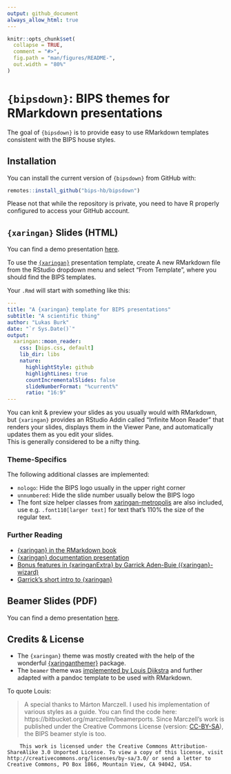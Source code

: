```yaml
---
output: github_document
always_allow_html: true
---
```


<!-- README.md is generated from README.Rmd. Please edit that file -->

```r
knitr::opts_chunk$set(
  collapse = TRUE,
  comment = "#>",
  fig.path = "man/figures/README-",
  out.width = "80%"
)
```

# `{bipsdown}`: BIPS themes for RMarkdown presentations

The goal of `{bipsdown}` is to provide easy to use RMarkdown templates consistent with the BIPS house styles.

## Installation

You can install the current version of `{bipsdown}` from GitHub with:

``` r
remotes::install_github("bips-hb/bipsdown")
```

Please not that while the repository is private, you need to have R properly configured to access your GitHub account.

## `{xaringan}` Slides (HTML)

You can find a demo presentation [here](https://bips-hb.github.io/bipsdown/bips-xaringan/).

To use the [`{xaringan}`](https://slides.yihui.org/xaringan/) presentation template, create A new RMarkdown file from the RStudio dropdown menu and select "From Template", where you should find the BIPS templates.

Your `.Rmd` will start with something like this:

```yaml
---
title: "A {xaringan} template for BIPS presentations"
subtitle: "A scientific thing"
author: "Lukas Burk"
date: "`r Sys.Date()`"
output:
  xaringan::moon_reader:
    css: [bips.css, default]
    lib_dir: libs
    nature:
      highlightStyle: github
      highlightLines: true
      countIncrementalSlides: false
      slideNumberFormat: "%current%"
      ratio: "16:9"
---
```

You can knit & preview your slides as you usually would with RMarkdown, but `{xaringan}` provides an RStudio Addin called "Infinite Moon Reader" that renders your slides, displays them in the Viewer Pane, and automatically updates them as you edit your slides.  
This is generally considered to be a nifty thing.

### Theme-Specifics

The following additional classes are implemented:

- `nologo`: Hide the BIPS logo usually in the upper right corner
- `unnumbered`: Hide the slide number usually below the BIPS logo
- The font size helper classes from [xaringan-metropolis](https://github.com/pat-s/xaringan-metropolis/blob/master/mtheme.css) are also included, use e.g. `.font110[larger text]` for text that's 110% the size of the regular text.

### Further Reading

- [{xaringan} in the RMarkdown book](https://bookdown.org/yihui/rmarkdown/xaringan.html)
- [{xaringan} documentation presentation](http://slides.yihui.name/xaringan/)
- [Bonus features in {xaringanExtra} by Garrick Aden-Buie ({xaringan}-wizard)](https://pkg.garrickadenbuie.com/xaringanExtra/#/README?id=xaringanextra)
- [Garrick's short intro to {xaringan}](https://slides.garrickadenbuie.com/sliding-in-style/)


## Beamer Slides (PDF)

You can find a demo presentation [here](https://bips-hb.github.io/bipsdown/bips-beamer/bips-beamer.pdf).


## Credits & License

- The `{xaringan}` theme was mostly created with the help of the wonderful [{xaringanthemer}](https://pkg.garrickadenbuie.com/xaringanthemer/) package.
- The `beamer` theme was [implemented by Louis Dijkstra](https://github.com/bips-hb/bips-beamer) and further adapted with a pandoc template to be used with RMarkdown.

To quote Louis:

> A special thanks to Márton Marczell. I used his implementation of various styles 
as a guide. You can find the code here: https://bitbucket.org/marczellm/beamerports.
> Since Marczell's work is published under the Creative Commons License (version: [CC-BY-SA](http://creativecommons.org/licenses/by-sa/3.0)), the BIPS beamer style is too.

```
	This work is licensed under the Creative Commons Attribution-ShareAlike 3.0 Unported License. To view a copy of this license, visit http://creativecommons.org/licenses/by-sa/3.0/ or send a letter to Creative Commons, PO Box 1866, Mountain View, CA 94042, USA.
```
